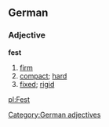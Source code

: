 ==German==
===Adjective===
'''fest'''
#[[firm]]
#[[compact]]; [[hard]]
#[[fixed]]; [[rigid]]

[[Category:German adjectives]]

[[pl:Fest]]